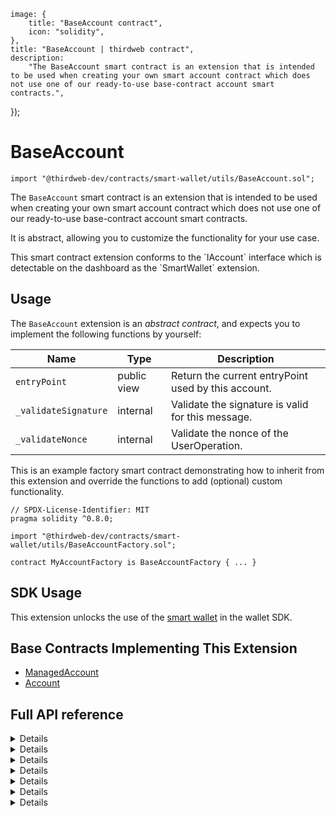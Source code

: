 
	image: {
		title: "BaseAccount contract",
		icon: "solidity",
	},
	title: "BaseAccount | thirdweb contract",
	description:
		"The BaseAccount smart contract is an extension that is intended to be used when creating your own smart account contract which does not use one of our ready-to-use base-contract account smart contracts.",
});

# BaseAccount

```solidity
import "@thirdweb-dev/contracts/smart-wallet/utils/BaseAccount.sol";
```

The `BaseAccount` smart contract is an extension that is intended to be used when creating your own smart account contract
which does not use one of our ready-to-use base-contract account smart contracts.

It is abstract, allowing you to customize the functionality for your use case.

<Callout title="info" variant="info">
	This smart contract extension conforms to the `IAccount` interface which is
	detectable on the dashboard as the `SmartWallet` extension.
</Callout>

<br />

<GithubButtonLink
	href="https://github.com/thirdweb-dev/contracts/blob/main/contracts/prebuilts/account/utils/BaseAccount.sol"
	name="BaseAccount"
/>

## Usage

The `BaseAccount` extension is an _abstract contract_, and expects you to implement the following functions by yourself:

| Name                 | Type        | Description                                         |
| -------------------- | ----------- | --------------------------------------------------- |
| `entryPoint`         | public view | Return the current entryPoint used by this account. |
| `_validateSignature` | internal    | Validate the signature is valid for this message.   |
| `_validateNonce`     | internal    | Validate the nonce of the UserOperation.            |

This is an example factory smart contract demonstrating how to inherit from this extension and override the functions to add (optional) custom functionality.

```solidity
// SPDX-License-Identifier: MIT
pragma solidity ^0.8.0;

import "@thirdweb-dev/contracts/smart-wallet/utils/BaseAccountFactory.sol";

contract MyAccountFactory is BaseAccountFactory { ... }
```

## SDK Usage

This extension unlocks the use of the [smart wallet](wallet/smart-wallet) in the wallet SDK.

## Base Contracts Implementing This Extension

- [ManagedAccount](/contracts/build/base-contracts/erc-4337/managed-account)
- [Account](/contracts/build/base-contracts/erc-4337/account)

## Full API reference

<Details summary="getNonce">

This method returns the next sequential nonce.

```solidity
function getNonce() public view virtual returns (uint256) {
    return entryPoint().getNonce(address(this), 0);
}
```

</Details>

<Details summary="entryPoint">

Subclass should return the current entryPoint used by this account.

```solidity
function entryPoint() public view virtual returns (IEntryPoint);
```

</Details>

<Details summary="validateUserOp">

Validate user's signature and nonce.

Subclass doesn't need to override this method. Instead, it should override the specific internal validation methods.

```solidity
function validateUserOp(
    UserOperation calldata userOp,
    bytes32 userOpHash,
    uint256 missingAccountFunds
) external virtual override returns (uint256 validationData) {
    _requireFromEntryPoint();
    validationData = _validateSignature(userOp, userOpHash);
    _validateNonce(userOp.nonce);
    _payPrefund(missingAccountFunds);
}
```

</Details>

<Details summary="_requireFromEntryPoint">

Ensure the request comes from the known entrypoint.

```solidity
function _requireFromEntryPoint() internal view virtual {
    require(msg.sender == address(entryPoint()), "account: not from EntryPoint");
}
```

</Details>

<Details summary="_validateSignature">

Validate the signature is valid for this message.

```solidity
function _validateSignature(UserOperation calldata userOp, bytes32 userOpHash)
    internal
    virtual
    returns (uint256 validationData);
```

#### userOp

Validate the userOp.signature field

#### userOpHash

the hash of the request, to check the signature against (also hashes the entrypoint and chain id)

### Return value

signature and time-range of this operation:

- `sigAuthorizer` - 0 for valid signature, 1 to mark signature failure, otherwise, an address of an "authorizer" contract.
- `validUntil` - last timestamp this operation is valid. 0 for "indefinite"
- `validAfter` - first timestamp this operation is valid.

</Details>

<Details summary="_validateNonce">

Validate the nonce of the UserOperation.
To limit the nonce to use sequenced UserOps only (no "out of order" UserOps):

- `require(nonce < type(uint64).max)`

For a hypothetical account that _requires_ the nonce to be out-of-order:

- `require(nonce & type(uint64).max == 0)`

The actual nonce uniqueness is managed by the EntryPoint, and thus no other action is needed by the account itself.

```solidity
function _validateNonce(uint256 nonce) internal view virtual {}
```

#### nonce

`uint256` representing the nonce to validate.

</Details>

<Details summary="_payPrefund">

Sends to the entrypoint (msg.sender) the missing funds for this transaction.
Subclass MAY override this method for better funds management

For example, send to the entryPoint more than the minimum required, so that in future transactions it will not be required to send again.

```solidity
function _payPrefund(uint256 missingAccountFunds) internal virtual {
    if (missingAccountFunds != 0) {
        (bool success, ) = payable(msg.sender).call{ value: missingAccountFunds, gas: type(uint256).max }("");
        (success);
        //ignore failure (its EntryPoint's job to verify, not account.)
    }
}
```

#### missingAccountFunds

The minimum value this method should send the entrypoint.
This value MAY be zero, in case there is enough deposit, or the userOp has a paymaster.

</Details>
